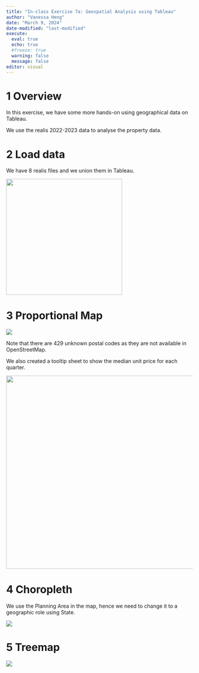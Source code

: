 ```yaml
---
title: "In-class Exercise 7a: Geospatial Analysis using Tableau"
author: "Vanessa Heng"
date: "March 9, 2024"
date-modified: "last-modified"
execute:
  eval: true
  echo: true
  #freeze: true
  warning: false
  message: false
editor: visual
---
```


# 1 Overview

In this exercise, we have some more hands-on using geographical data on Tableau.

We use the realis 2022-2023 data to analyse the property data.

# 2 Load data

We have 8 realis files and we union them in Tableau.

![](images/clipboard-4223191758.png){width="313"}

# 3 Proportional Map

![](images/clipboard-3688877857.png)

::: callout-note
Note that there are 429 unknown postal codes as they are not available in OpenStreetMap.
:::

We also created a tooltip sheet to show the median unit price for each quarter.

![](images/clipboard-120316823.png){width="521"}

# 4 Choropleth

We use the Planning Area in the map, hence we need to change it to a geographic role using State.

![](images/clipboard-1263552269.png)

# 5 Treemap

![](images/clipboard-3661178256.png)
